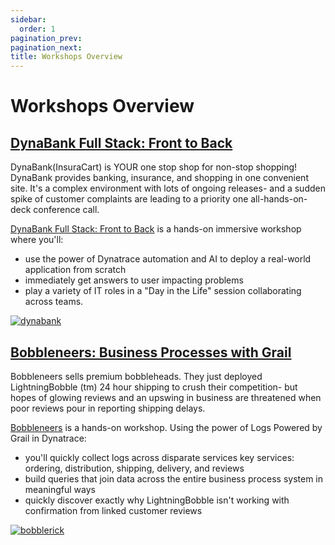---
sidebar:
  order: 1
pagination_prev:
pagination_next:
title: Workshops Overview
---

# Workshops Overview

## [DynaBank Full Stack: Front to Back](/docs/FullStack)

DynaBank(InsuraCart) is YOUR one stop shop for non-stop shopping! DynaBank provides banking, insurance, and shopping in one convenient site. It's a complex environment with lots of ongoing releases- and a sudden spike of customer complaints are leading to a priority one all-hands-on-deck conference call.

[DynaBank Full Stack: Front to Back](/docs/FullStack) is a hands-on immersive workshop where you'll:

- use the power of Dynatrace automation and AI to deploy a real-world application from scratch
- immediately get answers to user impacting problems
- play a variety of IT roles in a "Day in the Life" session collaborating across teams.

[![dynabank](../../img/dynabank.jpg)](/docs/FullStack)

## [Bobbleneers: Business Processes with Grail](/docs/apps/bnos)

Bobbleneers sells premium bobbleheads. They just deployed LightningBobble (tm) 24 hour shipping to crush their competition- but hopes of glowing reviews and an upswing in business are threatened when poor reviews pour in reporting shipping delays.

[Bobbleneers](/docs/apps/bnos) is a hands-on workshop. Using the power of Logs Powered by Grail in Dynatrace:

- you'll quickly collect logs across disparate services key services: ordering, distribution, shipping, delivery, and reviews
- build queries that join data across the entire business process system in meaningful ways
- quickly discover exactly why LightningBobble isn't working with confirmation from linked customer reviews

[![bobblerick](../../img/bobblerick.jpg)](/docs/apps/bnos)
